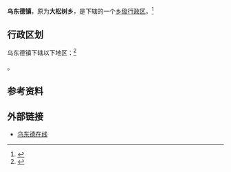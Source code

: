 {{不是|乌东德镇 (会东县)}}

{{中国乡级行政区
| 行政区全称 = 乌东德镇
| 景观照片文件名 =
| 景观照片描述 =
| 汉语拼音 =
| 通用拼音 =
| 注音符號 =
| 其它标音类型1 =
| 其它标音1 =
| 其它标音类型2 =
| 其它标音2 =
| 其它语言类型1 =
| 其它语言地名1 =
| 其它语言类型2 =
| 其它语言地名2 =
| 上级行政区 = [[云南省|云南省]][[昆明市|昆明市]][[禄劝彝族苗族自治县|禄劝彝族苗族自治县]]
| 行政区类别 = [[乡|乡]]
| 行政区划代码 =530128209
| 地理坐标 = {{coord |26.259|N|102.5336|E|display=inline,title|dim:1000_type:waterbody_region:CN}}
| 总面积 =187.2[[平方千米|平方千米]]
| 户籍人口 =
| 户籍人口年份 =
| 常住人口 =1.63万
| 常住人口年份 =
| 人口密度 =
| 行政区划 =
| 官方网站 =
| 政府驻地 =大松树村
| 邮政编码 =
| 毗邻行政区 =
| 位置图文件名 =
| 位置图描述 =
}}

'''乌东德镇'''，原为'''大松树乡'''，是{{PRC admin/fullname|53/01/28/108/000|3}}下辖的一个[[乡级行政区|乡级行政区]]。<ref>{{PRC admin/ref sgc|{{PRC admin/parent|53/01/28/108/000}}}}</ref>

== 行政区划 ==

乌东德镇下辖以下地区：<ref>{{PRC admin/ref sgc|53/01/28/108/000}}</ref>

{{PRC admin/children|53/01/28/108/000}}。

== 参考资料 ==
{{reflist}}

== 外部链接 ==
* [http://www.wddzx.com/ 乌东德在线] {{Wayback|url=http://www.wddzx.com/ |date=20190913120054 }}

{{云南行政区划小作品}}
{{PRC admin/navcat|53/01/28/108/000}}